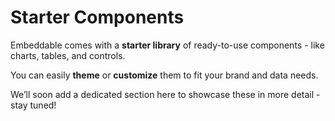 # Starter Components

Embeddable comes with a **starter library** of ready-to-use components - like charts, tables, and controls. 

You can easily **theme** or **customize** them to fit your brand and data needs.

We’ll soon add a dedicated section here to showcase these in more detail - stay tuned!

<CardGrid>
  <LinkCard title="View starter components on Github" href="https://github.com/embeddable-hq/vanilla-components/" icon="🐙"/> 
  <LinkCard title="Learn how to build and extend components" href="/development/introduction" icon="⚡"/>
</CardGrid> 